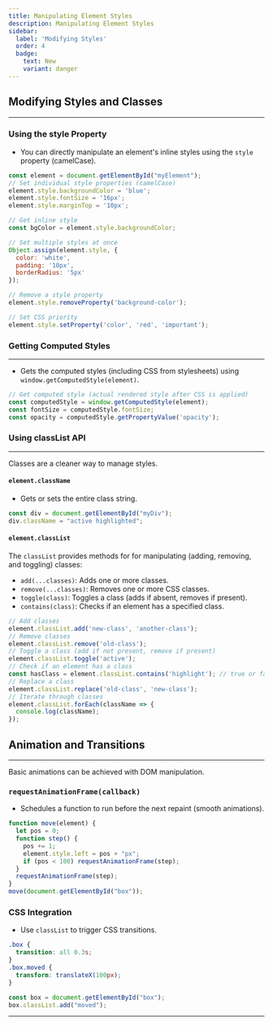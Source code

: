 ```yaml
---
title: Manipulating Element Styles
description: Manipulating Element Styles
sidebar:
  label: 'Modifying Styles'
  order: 4
  badge:
    text: New
    variant: danger
---
```


## Modifying Styles and Classes
---

### Using the style Property
- You can directly manipulate an element's inline styles using the `style` property (camelCase).

```javascript
const element = document.getElementById("myElement");
// Set individual style properties (camelCase)
element.style.backgroundColor = 'blue';
element.style.fontSize = '16px';
element.style.marginTop = '10px';

// Get inline style
const bgColor = element.style.backgroundColor;

// Set multiple styles at once
Object.assign(element.style, {
  color: 'white',
  padding: '10px',
  borderRadius: '5px'
});

// Remove a style property
element.style.removeProperty('background-color');

// Set CSS priority
element.style.setProperty('color', 'red', 'important');
```

### Getting Computed Styles
---
- Gets the computed styles (including CSS from stylesheets) using `window.getComputedStyle(element)`.
```javascript
// Get computed style (actual rendered style after CSS is applied)
const computedStyle = window.getComputedStyle(element);
const fontSize = computedStyle.fontSize;
const opacity = computedStyle.getPropertyValue('opacity');
```

### Using classList API
---
Classes are a cleaner way to manage styles.

#### `element.className`
- Gets or sets the entire class string.
```javascript
const div = document.getElementById("myDiv");
div.className = "active highlighted";
```

#### `element.classList`
The `classList` provides methods for for manipulating (adding, removing, and toggling) classes:

- `add(...classes)`: Adds one or more classes.
- `remove(...classes)`: Removes one or more CSS classes.
- `toggle(class)`: Toggles a class (adds if absent, removes if present).
- `contains(class)`: Checks if an element has a specified class.
```javascript
// Add classes
element.classList.add('new-class', 'another-class');
// Remove classes
element.classList.remove('old-class');
// Toggle a class (add if not present, remove if present)
element.classList.toggle('active');
// Check if an element has a class
const hasClass = element.classList.contains('highlight'); // true or false
// Replace a class
element.classList.replace('old-class', 'new-class');
// Iterate through classes
element.classList.forEach(className => {
  console.log(className);
});
```

## Animation and Transitions
---
Basic animations can be achieved with DOM manipulation.

### `requestAnimationFrame(callback)`
- Schedules a function to run before the next repaint (smooth animations).
```javascript
function move(element) {
  let pos = 0;
  function step() {
    pos += 1;
    element.style.left = pos + "px";
    if (pos < 100) requestAnimationFrame(step);
  }
  requestAnimationFrame(step);
}
move(document.getElementById("box"));
```

### CSS Integration
- Use `classList` to trigger CSS transitions.

```css
.box {
  transition: all 0.3s;
}
.box.moved {
  transform: translateX(100px);
}
```
```javascript
const box = document.getElementById("box");
box.classList.add("moved");
```

---
